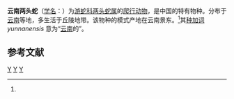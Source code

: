 {{Speciesbox
| status = EN
| status_system = IUCN3.1
| status_ref = <ref name=IUCN>{{cite journal | title = ''Calamaria yunnanensis'' | journal = [[IUCN_Red_List_of_Threatened_Species|IUCN Red List of Threatened Species]] | volume = 2012 | publisher = [[IUCN|IUCN]] | year = 2011 | url = http://www.iucnredlist.org/details/191994/0 | accessdate = 25 December 2016 | archive-date = 2018-06-02 | archive-url = https://web.archive.org/web/20180602022023/http://www.iucnredlist.org/details/191994/0 | dead-url = no }}</ref>
| taxon = Calamaria yunnanensis
| authority = Chernov, 1962<ref name='id4600'>{{cite web| url =http://www.bioinfo.cn/db05/BjdwSpecies.php?action=view&id=4600| title =云南两头蛇| work =《中国动物物种编目数据库》| publisher =中国科学院微生物研究所| author =中国科学院动物研究所| accessdate =2009-04-11| deadurl =yes| archiveurl =https://web.archive.org/web/20160305094516/http://www.bioinfo.cn/db05/BjdwSpecies.php?action=view&id=4600| archivedate =2016-03-05}}</ref>
| range_map = Calamaria yunnanensis distribution.png
}}

'''云南两头蛇'''（[[学名|学名]]：{{lang|la|''Calamaria yunnanensis''}}）为[[游蛇科|游蛇科]][[两头蛇属|两头蛇属]]的[[爬行动物|爬行动物]]，是中国的特有物种。分布于[[云南|云南]]等地，多生活于丘陵地带。该物种的模式产地在云南景东。<ref name='id4600'/>其[[种加词|种加词]] ''yunnanensis'' 意为“[[云南|云南]]的”。

== 参考文献 ==
{{reflist}}

{{Taxonbar|from=Q2933537}}

[[Category:两头蛇属|Y]]
[[Category:中國特有蛇類|Y]]
[[Category:1962年描述的动物|Y]]


{{Snake-stub}}